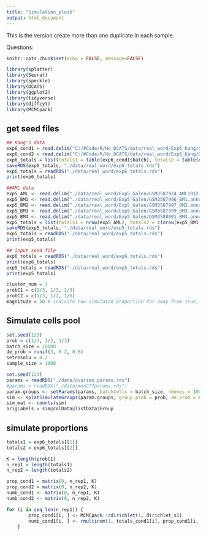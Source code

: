 ```yaml
---
title: "Simulation_plus6"
output: html_document
---
```


This is the version create more than one duplicate in each sample.

Questions:

```r
knitr::opts_chunk$set(echo = FALSE, message=FALSE)
```

```r
library(splatter)
library(Seurat)
library(speckle)
library(DCATS)
library(ggplot2)
library(tidyverse)
library(diffcyt)
library(MCMCpack)
```

## get seed files

```r
## Kang's data
exp6_cond1 = read.delim("C:/#Code/R/Ho_DCATS/data/real_word/Exp6_Kang/GSE96583_batch1.total.tsne.df.tsv")
exp6_cond2 = read.delim("C:/#Code/R/Ho_DCATS/data/real_word/Exp6_Kang/GSE96583_batch2.total.tsne.df.tsv")
exp6_totals = list(totals1 = table(exp6_cond1$batch), totals2 = table(exp6_cond2$stim))
saveRDS(exp6_totals, "./data/real_word/exp6_totals.rds")
exp6_totals = readRDS("./data/real_word/exp6_totals.rds")
print(exp6_totals)

##AML data
exp5_AML <- read.delim("./data/real_word/Exp5_Galen/GSM3587924_AML1012-D0.anno.txt")
exp5_BM1 <- read.delim("./data/real_word/Exp5_Galen/GSM3587996_BM1.anno.txt")
exp5_BM2 <- read.delim("./data/real_word/Exp5_Galen/GSM3587997_BM2.anno.txt")
exp5_BM3 <- read.delim("./data/real_word/Exp5_Galen/GSM3587999_BM3.anno.txt")
exp5_BM4 <- read.delim("./data/real_word/Exp5_Galen/GSM3588001_BM4.anno.txt")
exp5_totals = list(totals1 = nrow(exp5_AML), totals2 = c(nrow(exp5_BM1), nrow(exp5_BM2), nrow(exp5_BM3), nrow(exp5_BM4)))
saveRDS(exp5_totals, "./data/real_word/exp5_totals.rds")
exp5_totals = readRDS("./data/real_word/exp5_totals.rds")
print(exp5_totals)
```

```r
## input seed file
exp6_totals = readRDS("./data/real_word/exp6_totals.rds")
print(exp6_totals)
exp5_totals = readRDS("./data/real_word/exp5_totals.rds")
print(exp5_totals)
```

```r
cluster_num = 3
probC1 = c(1/3, 1/3, 1/3)
probC2 = c(1/3, 1/2, 1/6)
magnitude = 50 # indicate how simulated proportion far away from true, the larger the closer
```

## Simulate cells pool

```r
set.seed(123)
prob = c(1/3, 1/3, 1/3)
batch_size = 10000
de_prob = runif(3, 0.2, 0.6)
setresolu = 0.2
sample_size = 1000
```

```r
set.seed(123)
params = readRDS("./data/ovarian_params.rds")
#params = readRDS("./data/mnnCT7params.rds")
param.groups <- setParams(params, batchCells = batch_size, nGenes = 1000)
sim <- splatSimulateGroups(param.groups, group.prob = prob, de.prob = de_prob, de.facLoc = 0.01, verbose = FALSE)
sim_mat <- counts(sim)
origLabels = sim@colData@listData$Group
```

## simulate proportions

```r
totals1 = exp6_totals[[1]]
totals2 = exp6_totals[[2]]
```

```r
K = length(probC1)
n_rep1 = length(totals1)
n_rep2 = length(totals2)

prop_cond1 = matrix(0, n_rep1, K)
prop_cond2 = matrix(0, n_rep2, K)
numb_cond1 <- matrix(0, n_rep1, K)
numb_cond2 <- matrix(0, n_rep2, K)

for (i in seq_len(n_rep1)) {
        prop_cond1[i, ] <- MCMCpack::rdirichlet(1, dirichlet_s1)
        numb_cond1[i, ] <- rmultinom(1, totals_cond1[i], prop_cond1[i, ])
    }
```

